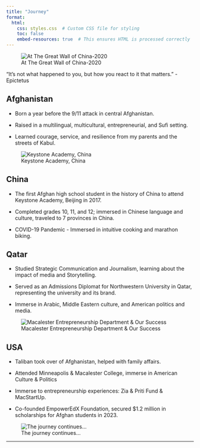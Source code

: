 ```yaml
---
title: "Journey"
format:
  html:
    css: styles.css  # Custom CSS file for styling
    toc: false
    embed-resources: true  # This ensures HTML is processed correctly
---
```


![At The Great Wall of China-2020](images/Diana:Basir%20Great%20wall.jpg)

::: red-background
“It’s not what happened to you, but how you react to it that matters.” - Epictetus
:::

## Afghanistan

-   Born a year before the 9/11 attack in central Afghanistan.

-   Raised in a multilingual, multicultural, entrepreneurial, and Sufi setting.

-   Learned courage, service, and resilience from my parents and the streets of Kabul.

![Keystone Academy, China](https://world-schools.com/wp-content/uploads/2020/06/326_img2_900x600.jpg.optimal.jpg)

## China

-   The first Afghan high school student in the history of China to attend Keystone Academy, Beijing in 2017. 

-   Completed grades 10, 11, and 12; immersed in Chinese language and culture, traveled to 7 provinces in China.

-   COVID-19 Pandemic - Immersed in intuitive cooking and marathon biking.

## Qatar

-   Studied Strategic Communication and Journalism, learning about the impact of media and Storytelling.

-   Served as an Admissions Diplomat for Northwestern University in Qatar, representing the university and its brand.

-   Immerse in Arabic, Middle Eastern culture, and American politics and media.

![Macalester Entrepreneurship Department & Our Success](images/Fatima%20&%20Mac%20Entrepunership.jpg)

## USA

-   Taliban took over of Afghanistan, helped with family affairs.

-   Attended Minneapolis & Macalester College, immerse in American Culture & Politics

-   Immerse to entrepreneurship experiences: Zia & Priti Fund & MacStartUp.

-   Co-founded EmpowerEdX Foundation, secured \$1.2 million in scholarships for Afghan students in 2023.

![The journey continues...](images/Basir:sitting on road.jpg)

------------------------------------------------------------------------
